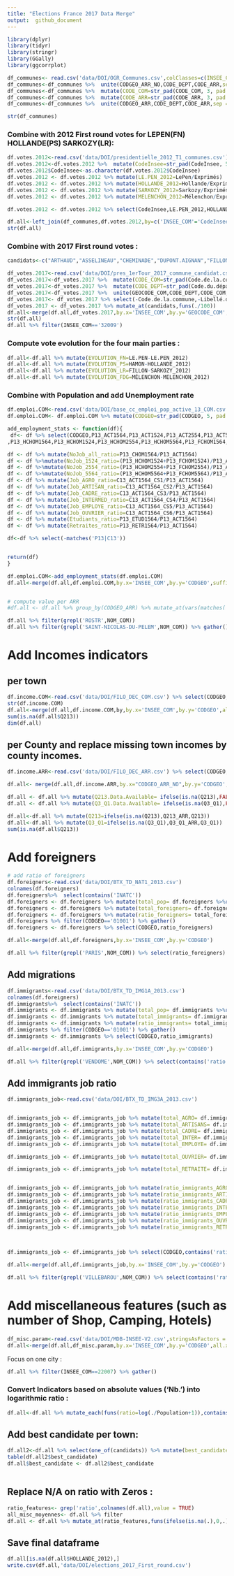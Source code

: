 ```yaml
---
title: "Elections France 2017 Data Merge"
output:  github_document
---
```

```r
library(dplyr)
library(tidyr)
library(stringr)
library(GGally)
library(ggcorrplot)
```



```r
df_communes<- read.csv('data/DOI/OGR_Communes.csv',colClasses=c(INSEE_COM='character',CODE_COM='character',CODE_DEPT='character',CODE_ARR='character')) %>% select(CODE_COM,INSEE_COM,NOM_COM,CODE_ARR,CODE_DEPT,NOM_DEPT,CODE_REG,NOM_REG,POPULATION)
df_communes<-df_communes %>%  unite(CODGEO_ARR_NO,CODE_DEPT,CODE_ARR,sep='',remove=FALSE)
df_communes<-df_communes %>%  mutate(CODE_COM=str_pad(CODE_COM, 3, pad = "0"))
df_communes<-df_communes %>%  mutate(CODE_ARR=str_pad(CODE_ARR, 3, pad = "0"))
df_communes<-df_communes %>%  unite(CODGEO_ARR,CODE_DEPT,CODE_ARR,sep = '')

str(df_communes)

```
### Combine with 2012 First round votes  for LEPEN(FN) HOLLANDE(PS) SARKOZY(LR):
```r
df.votes.2012<-read.csv('data/DOI/presidentielle_2012_T1_communes.csv')
df.votes.2012<-df.votes.2012 %>%  mutate(CodeInsee=str_pad(CodeInsee, 5, pad = "0"))
df.votes.2012$CodeInsee<-as.character(df.votes.2012$CodeInsee)
df.votes.2012 <- df.votes.2012 %>% mutate(LE.PEN_2012=LePen/Exprimés)
df.votes.2012 <- df.votes.2012 %>% mutate(HOLLANDE_2012=Hollande/Exprimés)
df.votes.2012 <- df.votes.2012 %>% mutate(SARKOZY_2012=Sarkozy/Exprimés)
df.votes.2012 <- df.votes.2012 %>% mutate(MELENCHON_2012=Mélenchon/Exprimés)

df.votes.2012 <- df.votes.2012 %>% select(CodeInsee,LE.PEN_2012,HOLLANDE_2012,SARKOZY_2012,MELENCHON_2012)

df.all<-left_join(df_communes,df.votes.2012,by=c('INSEE_COM'='CodeInsee'))
str(df.all)
```



### Combine with 2017 First round votes :

```r
candidats<-c("ARTHAUD","ASSELINEAU","CHEMINADE","DUPONT.AIGNAN","FILLON","HAMON","LASSALLE","LE.PEN","MACRON","MÉLENCHON","POUTOU")

df_votes.2017<-read.csv('data/DOI/pres_1erTour_2017_commune_candidat.csv',stringsAsFactors = F)
df_votes.2017<-df_votes.2017 %>%  mutate(CODE_COM=str_pad(Code.de.la.commune, 3, pad = "0"))
df_votes.2017<-df_votes.2017 %>%  mutate(CODE_DEPT=str_pad(Code.du.département, 2, pad = "0"))
df_votes.2017<-df_votes.2017 %>%  unite(GEOCODE_COM,CODE_DEPT,CODE_COM,sep = '')
df_votes.2017<- df_votes.2017 %>% select(-Code.de.la.commune,-Libellé.de.la.commune,-Code.du.département,-Libellé.du.département)
df_votes.2017 <- df_votes.2017 %>% mutate_at(candidats,funs(./100))
df.all<-merge(df.all,df_votes.2017,by.x='INSEE_COM',by.y='GEOCODE_COM',all.x=TRUE)
str(df.all)
df.all %>% filter(INSEE_COM=='32009')
```
### Compute vote evolution for the four main parties :

```r
df.all<-df.all %>% mutate(EVOLUTION_FN=LE.PEN-LE.PEN_2012)
df.all<-df.all %>% mutate(EVOLUTION_PS=HAMON-HOLLANDE_2012)
df.all<-df.all %>% mutate(EVOLUTION_LR=FILLON-SARKOZY_2012)
df.all<-df.all %>% mutate(EVOLUTION_FDG=MÉLENCHON-MELENCHON_2012)
```


### Combine with Population and add Unemployment rate

```r

df.emploi.COM<-read.csv('data/DOI/base_cc_emploi_pop_active_13_COM.csv',stringsAsFactors = F, colClasses=c(CODGEO='character'))
df.emploi.COM<- df.emploi.COM %>% mutate(CODGEO=str_pad(CODGEO, 5, pad = "0"))

add_employment_stats <- function(df){
 df<- df %>% select(CODGEO,P13_ACT1564,P13_ACT1524,P13_ACT2554,P13_ACT5564,P13_CHOM1564
,P13_HCHOM1564,P13_HCHOM1524,P13_HCHOM2554,P13_HCHOM5564,P13_FCHOM1564,P13_FCHOM1524,P13_FCHOM2554,P13_FCHOM5564,C13_ACT1564_CS1,C13_ACT1564_CS2,C13_ACT1564_CS3,C13_ACT1564_CS4,C13_ACT1564_CS5,C13_ACT1564_CS6,P13_ETUD1564,P13_RETR1564)

df <- df %>% mutate(NoJob_all_ratio=P13_CHOM1564/P13_ACT1564)
df <- df %>%mutate(NoJob_1524_ratio=(P13_HCHOM1524+P13_FCHOM1524)/P13_ACT1524)
df <- df %>%mutate(NoJob_2554_ratio=(P13_HCHOM2554+P13_FCHOM2554)/P13_ACT2554)
df <- df %>%mutate(NoJob_5564_ratio=(P13_HCHOM5564+P13_FCHOM5564)/P13_ACT5564)
df <- df %>% mutate(Job_AGRO_ratio=C13_ACT1564_CS1/P13_ACT1564)
df <- df %>% mutate(Job_ARTISAN_ratio=C13_ACT1564_CS2/P13_ACT1564)
df <- df %>% mutate(Job_CADRE_ratio=C13_ACT1564_CS3/P13_ACT1564)
df <- df %>% mutate(Job_INTERMED_ratio=C13_ACT1564_CS4/P13_ACT1564)
df <- df %>% mutate(Job_EMPLOYE_ratio=C13_ACT1564_CS5/P13_ACT1564)
df <- df %>% mutate(Job_OUVRIER_ratio=C13_ACT1564_CS6/P13_ACT1564)
df <- df %>% mutate(Etudiants_ratio=P13_ETUD1564/P13_ACT1564)
df <- df %>% mutate(Retraites_ratio=P13_RETR1564/P13_ACT1564) 

df<-df %>% select(-matches('P13|C13'))


return(df)
}

df.emploi.COM<-add_employment_stats(df.emploi.COM)
df.all<-merge(df.all,df.emploi.COM,by.x='INSEE_COM',by.y='CODGEO',suffixes=c('','_COM'),all.x=TRUE)


# compute value per ARR
#df.all <- df.all %>% group_by(CODGEO_ARR) %>% mutate_at(vars(matches('Job')),funs(total=sum(.,na.rm=TRUE)))

df.all %>% filter(grepl('ROSTR',NOM_COM))
df.all %>% filter(grepl('SAINT-NICOLAS-DU-PELEM',NOM_COM)) %>% gather()


```

# Add Incomes indicators
## per town

```r
df.income.COM<-read.csv('data/DOI/FILO_DEC_COM.csv') %>% select(CODGEO,Q213,Q3_Q1,RD,GI13)
str(df.income.COM)
df.all<-merge(df.all,df.income.COM,by,by.x='INSEE_COM',by.y='CODGEO',all.x=TRUE)
sum(is.na(df.all$Q213))
dim(df.all)
```

## per County and replace missing town incomes by county incomes.
```r
df.income.ARR<-read.csv('data/DOI/FILO_DEC_ARR.csv') %>% select(CODGEO,Q213,Q3_Q1,RD,GI13)

df.all<- merge(df.all,df.income.ARR,by.x="CODGEO_ARR_NO",by.y='CODGEO',all.x=TRUE,suffixes=c('','_ARR'))

df.all <- df.all %>% mutate(Q213.Data.Available= ifelse(is.na(Q213),FALSE,TRUE))
df.all <- df.all %>% mutate(Q3_Q1.Data.Available= ifelse(is.na(Q3_Q1),FALSE,TRUE))

df.all<-df.all %>% mutate(Q213=ifelse(is.na(Q213),Q213_ARR,Q213))
df.all<-df.all %>% mutate(Q3_Q1=ifelse(is.na(Q3_Q1),Q3_Q1_ARR,Q3_Q1))
sum(is.na(df.all$Q213))
```

# Add foreigners

```r

# add ratio of foreigners
df.foreigners<-read.csv('data/DOI/BTX_TD_NAT1_2013.csv')
colnames(df.foreigners)
df.foreigners%>%  select(contains('INATC'))
df.foreigners <- df.foreigners %>% mutate(total_pop= df.foreigners %>%rowwise() %>% select(contains('INATC')) %>% rowSums())
df.foreigners <- df.foreigners %>% mutate(total_foreigners= df.foreigners %>%rowwise() %>% select(contains('INATC2')) %>% rowSums())
df.foreigners <- df.foreigners %>% mutate(ratio_foreigners= total_foreigners/total_pop)
df.foreigners %>% filter(CODGEO=='01001') %>% gather()
df.foreigners <- df.foreigners %>% select(CODGEO,ratio_foreigners)

df.all<-merge(df.all,df.foreigners,by.x='INSEE_COM',by.y='CODGEO')

df.all %>% filter(grepl('PARIS',NOM_COM)) %>% select(ratio_foreigners)

```

## Add migrations

```r

df.immigrants<-read.csv('data/DOI/BTX_TD_IMG1A_2013.csv')
colnames(df.foreigners)
df.immigrants%>%  select(contains('INATC'))
df.immigrants <- df.immigrants %>% mutate(total_pop= df.immigrants %>%rowwise() %>% select(contains('IMMI')) %>% rowSums())
df.immigrants <- df.immigrants %>% mutate(total_immigrants= df.immigrants %>%rowwise() %>% select(contains('IMMI1')) %>% rowSums())
df.immigrants <- df.immigrants %>% mutate(ratio_immigrants= total_immigrants/total_pop)
df.immigrants %>% filter(CODGEO=='01001') %>% gather()
df.immigrants <- df.immigrants %>% select(CODGEO,ratio_immigrants)

df.all<-merge(df.all,df.immigrants,by.x='INSEE_COM',by.y='CODGEO')

df.all %>% filter(grepl('VENDOME',NOM_COM)) %>% select(contains('ratio'))

```
## Add immigrants job ratio

```r
df.immigrants_job<-read.csv('data/DOI/BTX_TD_IMG3A_2013.csv')


df.immigrants_job <- df.immigrants_job %>% mutate(total_AGRO= df.immigrants_job %>%rowwise() %>% select(contains('CS1_81')) %>% rowSums())
df.immigrants_job <- df.immigrants_job %>% mutate(total_ARTISANS= df.immigrants_job %>%rowwise() %>% select(contains('CS1_82')) %>% rowSums())
df.immigrants_job <- df.immigrants_job %>% mutate(total_CADRE= df.immigrants_job %>%rowwise() %>% select(contains('CS1_83')) %>% rowSums())
df.immigrants_job <- df.immigrants_job %>% mutate(total_INTER= df.immigrants_job %>%rowwise() %>% select(contains('CS1_84')) %>% rowSums())
df.immigrants_job <- df.immigrants_job %>% mutate(total_EMPLOYE= df.immigrants_job %>%rowwise() %>% select(contains('CS1_85')) %>% rowSums())

df.immigrants_job <- df.immigrants_job %>% mutate(total_OUVRIER= df.immigrants_job %>%rowwise() %>% select(contains('CS1_86')) %>% rowSums())

df.immigrants_job <- df.immigrants_job %>% mutate(total_RETRAITE= df.immigrants_job %>%rowwise() %>% select(contains('CS1_87')) %>% rowSums())


df.immigrants_job <- df.immigrants_job %>% mutate(ratio_immigrants_AGRO= (CS1_81_IMMI1_SEXE1+CS1_81_IMMI1_SEXE2)/total_AGRO)
df.immigrants_job <- df.immigrants_job %>% mutate(ratio_immigrants_ARTISANS= (CS1_82_IMMI1_SEXE1+CS1_82_IMMI1_SEXE2)/total_ARTISANS)
df.immigrants_job <- df.immigrants_job %>% mutate(ratio_immigrants_CADRE= (CS1_83_IMMI1_SEXE1+CS1_83_IMMI1_SEXE2)/total_CADRE)
df.immigrants_job <- df.immigrants_job %>% mutate(ratio_immigrants_INTER= (CS1_84_IMMI1_SEXE1+CS1_84_IMMI1_SEXE2)/total_INTER)
df.immigrants_job <- df.immigrants_job %>% mutate(ratio_immigrants_EMPLOYE= (CS1_85_IMMI1_SEXE1+CS1_85_IMMI1_SEXE2)/total_EMPLOYE)
df.immigrants_job <- df.immigrants_job %>% mutate(ratio_immigrants_OUVRIER= (CS1_86_IMMI1_SEXE1+CS1_86_IMMI1_SEXE2)/total_OUVRIER)
df.immigrants_job <- df.immigrants_job %>% mutate(ratio_immigrants_RETRAITE= (CS1_87_IMMI1_SEXE1+CS1_87_IMMI1_SEXE2)/total_RETRAITE)

                                                    

df.immigrants_job <- df.immigrants_job %>% select(CODGEO,contains('ratio'))

df.all<-merge(df.all,df.immigrants_job,by.x='INSEE_COM',by.y='CODGEO')

df.all %>% filter(grepl('VILLEBAROU',NOM_COM)) %>% select(contains('ratio'))

```

# Add miscellaneous features (such as number of Shop, Camping, Hotels)
```r

df_misc.param<-read.csv('data/DOI/MDB-INSEE-V2.csv',stringsAsFactors = F)
df.all<-merge(df.all,df_misc.param,by.x='INSEE_COM',by.y='CODGEO',all.x=TRUE)

```



Focus on one city :
```r
df.all %>% filter(INSEE_COM==22007) %>% gather()
```
### Convert Indicators based on absolute values ('Nb.') into logarithmic ratio :
```r
df.all<-df.all %>% mutate_each(funs(ratio=log(./Population+1)),contains('Nb.'))
```

## Add best candidate per town:
```r
df.all2<-df.all %>% select(one_of(candidats)) %>% mutate(best_candidate= names(.)[max.col(.)]) 
table(df.all2$best_candidate)
df.all$best_candidate <- df.all2$best_candidate
  
```

## Replace N/A on ratio with Zeros :
```r
ratio_features<- grep('ratio',colnames(df.all),value = TRUE)
all_misc_moyennes<- df.all %>% filter
df.all <- df.all %>% mutate_at(ratio_features,funs(ifelse(is.na(.),0,.)))

```



## Save final dataframe
```r
df.all[is.na(df.all$HOLLANDE_2012),]
write.csv(df.all,'data/DOI/elections_2017_First_round.csv')
```
